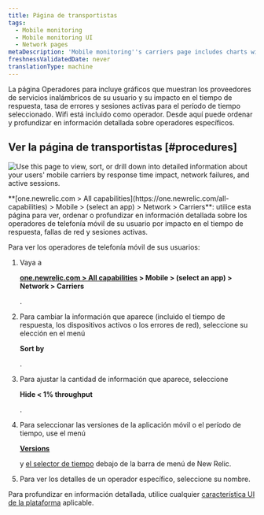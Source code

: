 ```yaml
---
title: Página de transportistas
tags:
  - Mobile monitoring
  - Mobile monitoring UI
  - Network pages
metaDescription: 'Mobile monitoring''s carriers page includes charts with your mobile carriers and their response time impact, network failure rate, and active users.'
freshnessValidatedDate: never
translationType: machine
---
```



La página Operadores para <InlinePopover type="mobile"/>incluye gráficos que muestran los proveedores de servicios inalámbricos de su usuario y su impacto en el tiempo de respuesta, tasa de errores y sesiones activas para el período de tiempo seleccionado. Wifi está incluido como operador. Desde aquí puede ordenar y profundizar en información detallada sobre operadores específicos.

## Ver la página de transportistas [#procedures]

<img
  title="Mobile carriers"
  alt="Use this page to view, sort, or drill down into detailed information about your users' mobile carriers by response time impact, network failures, and active sessions."
  src={mobileCarriersSummary}
/>

<figcaption>
  <DNT>**[one.newrelic.com > All capabilities](https://one.newrelic.com/all-capabilities) > Mobile > (select an app) > Network > Carriers**</DNT>: utilice esta página para ver, ordenar o profundizar en información detallada sobre los operadores de telefonía móvil de su usuario por impacto en el tiempo de respuesta, fallas de red y sesiones activas.
</figcaption>

Para ver los operadores de telefonía móvil de sus usuarios:

1. Vaya a

   <DNT>**[one.newrelic.com > All capabilities](https://one.newrelic.com/all-capabilities) > Mobile > (select an app) > Network > Carriers**</DNT>

   .

2. Para cambiar la información que aparece (incluido el tiempo de respuesta, los dispositivos activos o los errores de red), seleccione su elección en el menú

   <DNT>**Sort by**</DNT>

   .

3. Para ajustar la cantidad de información que aparece, seleccione

   <DNT>**Hide &lt; 1% throughput**</DNT>

   .

4. Para seleccionar las versiones de la aplicación móvil o el período de tiempo, use el menú

   <DNT>[**Versions**](/docs/mobile-apps/versions)</DNT>

   y [el selector de tiempo](/docs/query-your-data/explore-query-data/dashboards/manage-your-dashboard/#dash-time-picker) debajo de la barra de menú de New Relic.

5. Para ver los detalles de un operador específico, seleccione su nombre.

Para profundizar en información detallada, utilice cualquier [característica UI de la plataforma](/docs/new-relic-solutions/new-relic-one/introduction-new-relic-platform) aplicable.
